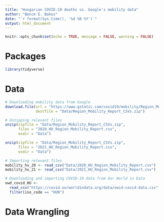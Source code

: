 ```yaml
---
title: "Hungarian COVID-19 deaths vs. Google's mobility data"
author: "Bence E. Bakos"
date: "`r format(Sys.time(), '%d %B %Y')`"
output: html_document
---
```


```r
knitr::opts_chunk$set(echo = TRUE, message = FALSE, warning = FALSE)
```

# Packages

```r
library(tidyverse)
```

# Data

```r
# Downloading mobility data from Google
download.file(url = "https://www.gstatic.com/covid19/mobility/Region_Mobility_Report_CSVs.zip",
              destfile = "Data/Region_Mobility_Report_CSVs.zip")

# Unzipping relevant files
unzip(zipfile = "Data/Region_Mobility_Report_CSVs.zip",
      files = "2020_HU_Region_Mobility_Report.csv",
      exdir = "Data")

unzip(zipfile = "Data/Region_Mobility_Report_CSVs.zip",
      files = "2021_HU_Region_Mobility_Report.csv",
      exdir = "Data")

# Importing relevant files
mobility_hu_20 <- read_csv("Data/2020_HU_Region_Mobility_Report.csv")
mobility_hu_21 <- read_csv("Data/2021_HU_Region_Mobility_Report.csv")

# Downloading and importing COVID-19 data from Our World in Data
owd_covid_HU <-
  read_csv("https://covid.ourworldindata.org/data/owid-covid-data.csv") %>% 
  filter(iso_code == "HUN")
```

# Data Wrangling

```r

```

